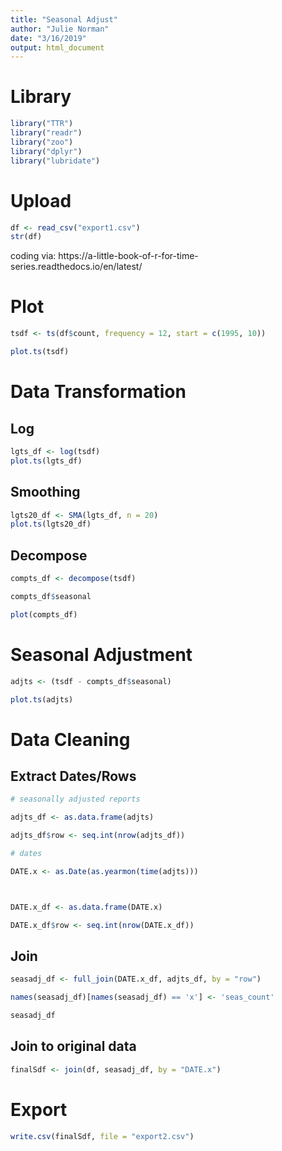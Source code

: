 ```yaml
---
title: "Seasonal Adjust"
author: "Julie Norman"
date: "3/16/2019"
output: html_document
---
```


# Library

```r
library("TTR")
library("readr")
library("zoo") 
library("dplyr")
library("lubridate")
```

# Upload

```r
df <- read_csv("export1.csv")
str(df)
```

coding via: https://a-little-book-of-r-for-time-series.readthedocs.io/en/latest/ 

# Plot

```r
tsdf <- ts(df$count, frequency = 12, start = c(1995, 10))
```

```r
plot.ts(tsdf)
```

# Data Transformation

## Log

```r
lgts_df <- log(tsdf)
plot.ts(lgts_df)
```

## Smoothing

```r
lgts20_df <- SMA(lgts_df, n = 20)
plot.ts(lgts20_df)
```

## Decompose

```r
compts_df <- decompose(tsdf)

compts_df$seasonal
```


```r
plot(compts_df)
```

# Seasonal Adjustment

```r
adjts <- (tsdf - compts_df$seasonal)

plot.ts(adjts)


```

# Data Cleaning

## Extract Dates/Rows

```r
# seasonally adjusted reports

adjts_df <- as.data.frame(adjts)

adjts_df$row <- seq.int(nrow(adjts_df))

# dates

DATE.x <- as.Date(as.yearmon(time(adjts)))



DATE.x_df <- as.data.frame(DATE.x)

DATE.x_df$row <- seq.int(nrow(DATE.x_df))


```


## Join 

```r

seasadj_df <- full_join(DATE.x_df, adjts_df, by = "row")

names(seasadj_df)[names(seasadj_df) == 'x'] <- 'seas_count'

seasadj_df

```

## Join to original data


```r
finalSdf <- join(df, seasadj_df, by = "DATE.x")
```

# Export 

```r
write.csv(finalSdf, file = "export2.csv")
```






